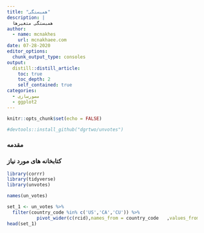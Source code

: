 ```yaml
---
title: "همبستگی"
description: |
  همبستگی متغیرها
author:
  - name: mcnakhes
    url: mcnakhaee.com
date: 07-28-2020
editor_options: 
  chunk_output_type: consoles
output:
  distill::distill_article:
    toc: true
    toc_depth: 2
    self_contained: true
categories: 
  - مصورسازی
  - ggplot2
---
```


```r
knitr::opts_chunk$set(echo = FALSE)
```

```r
#devtools::install_github("dgrtwo/unvotes")
```

### مقدمه


### کتابخانه های مورد نیاز
```r
library(corrr)
library(tidyverse)
library(unvotes)
```

```r
names(un_votes)
```

```r
set_1 <- un_votes %>% 
  filter(country_code %in% c('US','CA','CU')) %>% 
           pivot_wider(c(rcid),names_from = country_code   ,values_from = vote) 
head(set_1) 
```

